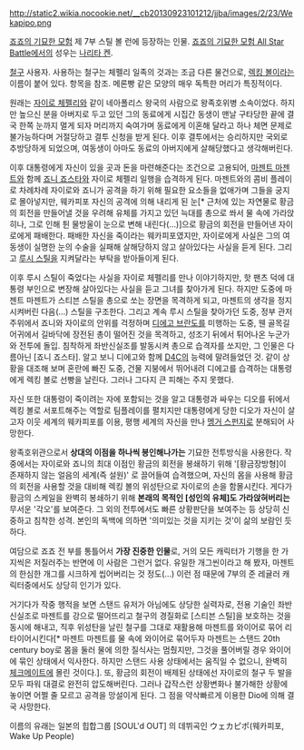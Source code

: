 http://static2.wikia.nocookie.net/__cb20130923101212/jjba/images/2/23/Wekapipo.png

[[죠죠의 기묘한 모험]] 제 7부 스틸 볼 런에 등장하는 인물. [[죠죠의 기묘한 모험 All Star Battle]]에서의 성우는 [[나리타 켄]]. 

[[철구]] 사용자. 사용하는 철구는 체펠리 일족의 것과는 조금 다른 물건으로, [[렉킹 볼]]이라는 이름이 붙어 있다. 항목을 참조. 메론빵 같은 모양의 매우 독특한 머리가 특징적이다. 

원래는 [[자이로 체펠리]]와 같이 네아폴리스 왕국의 사람으로 왕족호위병 소속이었다. 하지만 높으신 분을 아버지로 두고 있던 그의 동료에게 시집간 동생이 맨날 구타당한 끝에 결국 한쪽 눈까지 멀게 되자 머리까지 숙여가며 동료에게 이혼해 달라고 하나 체면 문제로 불가능하다며 거절당하고 결투 신청을 받게 된다. 이후 결투에서는 승리하지만 국외로 추방당하게 되었으며, 여동생이 아마도 동료의 아버지에게 살해당했다고 생각해버린다.

이후 대통령에게 자신이 있을 곳과 돈을 마련해준다는 조건으로 고용되어, [[마젠트 마젠트]]와 함께 [[죠니 죠스타]]와 자이로 체펠리 일행을 습격하게 된다. 마젠트와의 콤비 플레이로 차례차례 자이로와 죠니가 공격을 하기 위해 필요한 요소들을 없애가며 그들을 궁지로 몰아넣지만, 웨카피포 자신의 공격에 의해 내리게 된 눈[* 근처에 있는 자연물로 황금의 회전을 만들어낼 것을 우려해 유체를 가지고 있던 늑대를 총으로 쏴서 물 속에 가라앉히나, 그로 인해 튄 물방울이 눈으로 변해 내린다(...)]으로 황금의 회전을 만들어낸 자이로에게 패배한다. 패배한 자신을 죽이라는 웨카피포였지만, 자이로에게 사실은 그의 여동생이 실명한 눈의 수술을 실패해 살해당하지 않고 살아있다는 사실을 듣게 된다. 그리고 [[루시 스틸]]을 지켜달라는 부탁을 받아들이게 된다.

이후 루시 스틸이 죽었다는 사실을 자이로 체펠리를 만나 이야기하지만, 핫 팬츠 덕에 대통령 부인으로 변장해 살아있다는 사실을 듣고 그녀를 찾아가게 된다. 하지만 도중에 마젠트 마젠트가 스티븐 스틸을 총으로 쏘는 장면을 목격하게 되고, 마젠트의 생각을 정지시켜버린 다음(...) 스틸을 구조한다. 그리고 계속 루시 스틸을 찾아가던 도중, 정부 관저 주위에서 죠니와 자이로의 안위를 걱정하며 [[디에고 브란도]]를 미행하는 도중, 웬 골목길 어귀에서 길바닥에 장전된 총이 떨어진 것을 목격하고, 성조기 뒤에서 튀어나온 누군가와 전투에 돌입. 침착하게 좌반신실조를 발동시켜 총으로 습격자를 쏘지만, 그 인물은 다름아닌 [죠니 죠스타]. 알고 보니 디에고와 함께 [[D4C]]의 능력에 말려들었던 것. 같이 상황을 대조해 보며 혼란에 빠진 도중, 건물 지붕에서 뛰어내려 디에고를 습격하는 대통령에게 렉킹 볼로 선빵을 날린다. 그러나 그다지 큰 피해는 주지 못했다.

자신 또한 대통령이 죽이려는 자에 포함되는 것을 알고 대통령과 싸우는 디오를 뒤에서 렉킹 볼로 서포트해주는 역할로 팀플레이를 펼치지만 대통령에게 당한 디오가 자신이 살고자 이웃 세계의 웨카피포를 이용, 평행 세계의 자신을 만나 [[멩거 스펀지]]로 분해되어 사망한다.

왕족호위관으로서 '''상대의 이점을 하나씩 봉인해나가는''' 기묘한 전투방식을 사용한다. 작중에서는 자이로와 죠니의 최대 이점인 황금의 회전을 봉쇄하기 위해 '[황금장방형]이 존재하지 않는 얼음의 세계(즉 설원)' 로 끌어들여 습격했으며, 자신의 몸을 사용해 황금의 회전을 사용할 것을 대비해 렉킹 볼의 위성탄으로 자이로의 손을 함몰시킨다. 게다가 황금의 스케일을 완벽히 봉쇄하기 위해 '''본래의 목적인 [성인의 유체]도 가라앉혀버리는''' 무서운 '각오'를 보여준다. 그 외의 전투에서도 빠른 상황판단을 보여주는 등 상당히 신중하고 침착한 성격. 본인의 독백에 의하면 '의미있는 것을 지키는 것'이 삶의 보람인 듯하다.

여담으로 죠죠 전 부를 통틀어서 '''가장 진중한 인물'''로, 거의 모든 캐릭터가 기행을 한 가지씩은 저질러주는 반면에 이 사람은 그런거 없다. 유일한 개그씬이라고 해 봤자, 마젠트의 한심한 개그를 시크하게 씹어버리는 것 정도(...)
이런 점 때문에 7부의 준 레귤러 캐릭터중에서도 상당히 인기가 있다.

거기다가 작중 행적을 보면 스탠드 유저가 아님에도 상당한 실력자로, 전용 기술인 좌반신실조로 마젠트를 강으로 떨어뜨리고 철구의 경질화로 [스티븐 스틸]을 보호하는 것을 동시에 해내고, 직후 위성탄을 날린 철구를 그대로 재활용해 마젠트를 와이어로 묶어 리타이어시킨다[* 마젠트 마젠트를 물 속에 와이어로 묶어두자 마젠트는 스탠드 20th century boy로 몸을 둘러 물에 의한 질식사는 멈췄지만, 그것을 풀어버릴 경우 와이어에 묶인 상태에서 익사한다. 하지만 스탠드 사용 상태에서는 움직일 수 없으니, 완벽히 [[체크메이트]]에 몰린 것이다.]. 또, 황금의 회전이 배제된 상태에선 자이로의 철구 두 발을 모두 파워 대결로 완전히 압도해버린다. 그러나 갑작스런 상황변화나 불가해한 상황에 놓이면 어쩔 줄 모르고 공격을 망설이게 된다. 그 점을 약삭빠르게 이용한 Dio에 의해 결국 사망한다.

이름의 유래는 일본의 힙합그룹 [SOUL'd OUT] 의 데뷔곡인 ウェカピポ(웨카피포, Wake Up People)
